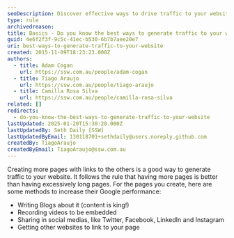 ```yaml
---
seoDescription: Discover effective ways to drive traffic to your website through linkable pages, blog posts, videos, social media sharing, and collaborative linking.
type: rule
archivedreason:
title: Basics - Do you know the best ways to generate traffic to your website?
guid: 4e6f2f3f-9c5c-41ec-b530-6b7b7aee20e7
uri: best-ways-to-generate-traffic-to-your-website
created: 2015-11-09T18:23:23.000Z
authors:
  - title: Adam Cogan
    url: https://ssw.com.au/people/adam-cogan
  - title: Tiago Araujo
    url: https://ssw.com.au/people/tiago-araujo
  - title: Camilla Rosa Silva
    url: https://ssw.com.au/people/camilla-rosa-silva
related: []
redirects:
  - do-you-know-the-best-ways-to-generate-traffic-to-your-website
lastUpdated: 2025-01-20T15:30:20.000Z
lastUpdatedBy: Seth Daily [SSW]
lastUpdatedByEmail: 130118701+sethdaily@users.noreply.github.com
createdBy: TiagoAraujo
createdByEmail: TiagoAraujo@ssw.com.au
---
```


Creating more pages with links to the others is a good way to generate traffic to your website. It follows the rule that having more pages is better than having excessively long pages. For the pages you create, here are some methods to increase their Google performance:

* Writing Blogs about it (content is king!)
* Recording videos to be embedded
* Sharing in social medias, like Twitter, Facebook, LinkedIn and Instagram
* Getting other websites to link to your page
